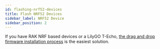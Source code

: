 ```yaml
---
id: flashing-nrf52-devices
title: Flash NRF52 Devices
sidebar_label: NRF52 Device
sidebar_position: 2
---
```


If you have RAK NRF based devices or a LilyGO T-Echo, [the drag and drop firmware installation process](/docs/getting-started/flashing-firmware/NRF52/flashing-nrf52) is the easiest solution.